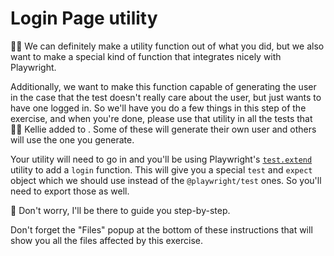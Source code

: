 # Login Page utility

👨‍💼 We can definitely make a utility function out of what you did, but we also
want to make a special kind of function that integrates nicely with Playwright.

Additionally, we want to make this function capable of generating the user in
the case that the test doesn't really care about the user, but just wants to
have one logged in. So we'll have you do a few things in this step of the
exercise, and when you're done, please use that utility in all the tests that
🧝‍♀️ Kellie added to <InlineFile file="tests/e2e/settings-profile.test.ts" />.
Some of these will generate their own user and others will use the one you
generate.

Your utility will need to go in <InlineFile file="tests/playwright-utils.ts" />
and you'll be using Playwright's [`test.extend`](https://playwright.dev/docs/api/class-test#test-extend)
utility to add a `login` function. This will give you a special `test` and
`expect` object which we should use instead of the `@playwright/test` ones. So
you'll need to export those as well.

🐨 Don't worry, I'll be there to guide you step-by-step.

Don't forget the "Files" popup at the bottom of these instructions that will
show you all the files affected by this exercise.
